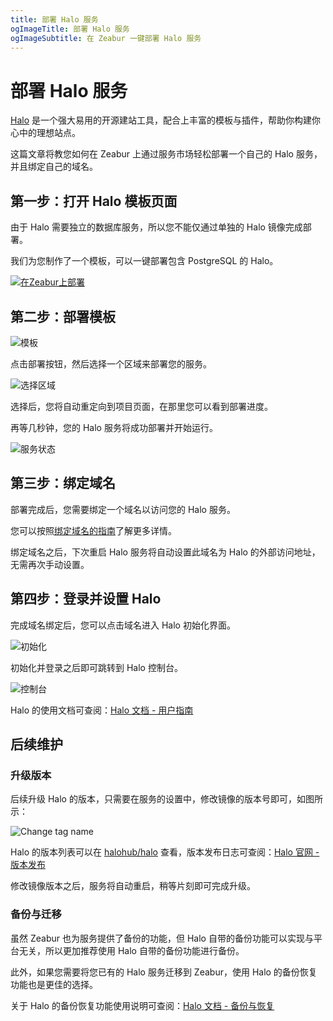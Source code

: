 ```yaml
---
title: 部署 Halo 服务
ogImageTitle: 部署 Halo 服务
ogImageSubtitle: 在 Zeabur 一键部署 Halo 服务
---
```



# 部署 Halo 服务

[Halo](https://www.halo.run/) 是一个强大易用的开源建站工具，配合上丰富的模板与插件，帮助你构建你心中的理想站点。

这篇文章将教您如何在 Zeabur 上通过服务市场轻松部署一个自己的 Halo 服务，并且绑定自己的域名。

## 第一步：打开 Halo 模板页面

由于 Halo 需要独立的数据库服务，所以您不能仅通过单独的 Halo 镜像完成部署。

我们为您制作了一个模板，可以一键部署包含 PostgreSQL 的 Halo。

[![在Zeabur上部署](https://zeabur.com/button.svg)](https://zeabur.com/templates/Q6H2MA)

## 第二步：部署模板

![模板](/marketplace/halo/template-overview.zh-CN.png)

点击部署按钮，然后选择一个区域来部署您的服务。

![选择区域](/marketplace/halo/create-by-template.zh-CN.png)

选择后，您将自动重定向到项目页面，在那里您可以看到部署进度。

再等几秒钟，您的 Halo 服务将成功部署并开始运行。

![服务状态](/marketplace/halo/service-overview.zh-CN.png)

## 第三步：绑定域名

部署完成后，您需要绑定一个域名以访问您的 Halo 服务。

您可以按照[绑定域名的指南](/deploy/domain-binding)了解更多详情。

<Callout>
绑定域名之后，下次重启 Halo 服务将自动设置此域名为 Halo 的外部访问地址，无需再次手动设置。
</Callout>

## 第四步：登录并设置 Halo

完成域名绑定后，您可以点击域名进入 Halo 初始化界面。

![初始化](/marketplace/halo/setup.zh-CN.png)

初始化并登录之后即可跳转到 Halo 控制台。

![控制台](/marketplace/halo/console.zh-CN.png)

Halo 的使用文档可查阅：[Halo 文档 - 用户指南](https://docs.halo.run/category/%E7%94%A8%E6%88%B7%E6%8C%87%E5%8D%97)

## 后续维护

### 升级版本

后续升级 Halo 的版本，只需要在服务的设置中，修改镜像的版本号即可，如图所示：

![Change tag name](/marketplace/halo/change-tag-name.zh-CN.png)

Halo 的版本列表可以在 [halohub/halo](https://hub.docker.com/r/halohub/halo/tags) 查看，版本发布日志可查阅：[Halo 官网 - 版本发布](https://www.halo.run/categories/release-notes)

<Callout>
修改镜像版本之后，服务将自动重启，稍等片刻即可完成升级。
</Callout>

### 备份与迁移

虽然 Zeabur 也为服务提供了备份的功能，但 Halo 自带的备份功能可以实现与平台无关，所以更加推荐使用 Halo 自带的备份功能进行备份。

此外，如果您需要将您已有的 Halo 服务迁移到 Zeabur，使用 Halo 的备份恢复功能也是更佳的选择。

关于 Halo 的备份恢复功能使用说明可查阅：[Halo 文档 - 备份与恢复](https://docs.halo.run/user-guide/backup)